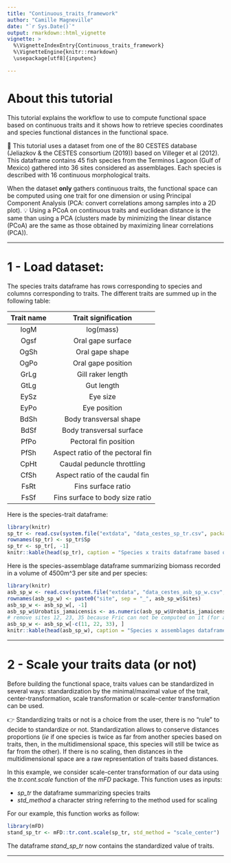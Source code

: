 ```yaml
---
title: "Continuous_traits_framework"
author: "Camille Magneville"
date: "`r Sys.Date()`"
output: rmarkdown::html_vignette
vignette: >
  %\VignetteIndexEntry{Continuous_traits_framework}
  %\VignetteEngine{knitr::rmarkdown}
  \usepackage[utf8]{inputenc}

---
```




# About this tutorial

This tutorial explains the workflow to use to compute functional space based on continuous traits and it shows how to retrieve species coordinates and species functional distances in the functional space. 

🧩 This tutorial uses a dataset from one of the 80 CESTES database (Jeliazkov & the CESTES consortium (2019)) based on Villeger et al (2012). This dataframe contains 45 fish species from the Terminos Lagoon (Gulf of Mexico) gathered into 36 sites considered as assemblages. Each species is described with 16 continuous morphological traits.

When the dataset **only** gathers continuous traits, the functional space can be computed using one trait for one dimension or using Principal Component Analysis (PCA: convert correlations among samples into a 2D plot). 💡 Using a PCoA on continuous traits and euclidean distance is the same than using a PCA (clusters made by minimizing the linear distance (PCoA) are the same as those obtained by maximizing linear correlations (PCA)).


----


# 1 - Load dataset:


The species traits dataframe has rows corresponding to species and columns corresponding to traits. The different traits are summed up in the following table:

| Trait name | Trait signification              | 
|:----------:|:--------------------------------:|
| logM       | log(mass)                        |
| Ogsf       | Oral gape surface                |
| OgSh       | Oral gape shape                  |
| OgPo       | Oral gape position               |
| GrLg       | Gill raker length                |
| GtLg       | Gut length                       |
| EySz       | Eye size                         |
| EyPo       | Eye position                     |
| BdSh       | Body transversal shape           |
| BdSf       | Body transversal surface         |
| PfPo       | Pectoral fin position            |
| PfSh       | Aspect ratio of the pectoral fin |
| CpHt       | Caudal peduncle throttling       |
| CfSh       | Aspect ratio of the caudal fin   |
| FsRt       | Fins surface ratio               |
| FsSf       | 	Fins surface to body size ratio |
 
Here is the species-trait dataframe:

```r
library(knitr)
sp_tr <- read.csv(system.file("extdata", "data_cestes_sp_tr.csv", package = "mFD"), dec = ",", sep = ":")
rownames(sp_tr) <- sp_tr$Sp
sp_tr <- sp_tr[, -1]
knitr::kable(head(sp_tr), caption = "Species x traits dataframe based on *CESTES* dataset")
```

Here is the species-assemblage dataframe summarizing biomass recorded in a volume of 4500m^3 per site and per species: 

```r
library(knitr)
asb_sp_w <- read.csv(system.file("extdata", "data_cestes_asb_sp_w.csv", package = "mFD"), dec = ",", sep = ":")
rownames(asb_sp_w) <- paste0("site", sep = "_", asb_sp_w$Sites)
asb_sp_w <- asb_sp_w[, -1]
asb_sp_w$Urobatis_jamaicensis <- as.numeric(asb_sp_w$Urobatis_jamaicensis)
# remove sites 12, 23, 35 because Fric can not be computed on it (for a clean example):
asb_sp_w <- asb_sp_w[-c(11, 22, 33), ]
knitr::kable(head(asb_sp_w), caption = "Species x assemblages dataframe based on *CESTES* dataset")
```


-----

# 2 - Scale your traits data (or not)

Before building the functional space, traits values can be standardized in several ways: standardization by the minimal/maximal value of the trait, center-transformation, scale transformation or scale-center transformation can be used.

👉  Standardizing traits or not is a choice from the user, there is no "rule" to decide to standardize or not. Standardization allows to conserve distances proportions (*ie* if one species is twice as far from another species based on traits, then, in the multidimensional space, this species will still be twice as far from the other). 
If there is no scaling, then distances in the multidimensional space are a raw representation of traits based distances.

In this example, we consider scale-center transformation of our data using the *tr.cont.scale* function of the *mFD* package. This function uses as inputs:

  * *sp_tr* the dataframe summarizing species traits
  * *std_method* a character string referring to the method used for scaling

For our example, this function works as follow:

```r
library(mFD)
stand_sp_tr <- mFD::tr.cont.scale(sp_tr, std_method = "scale_center")
```

The dataframe *stand_sp_tr* now contains the standardized value of traits.


----